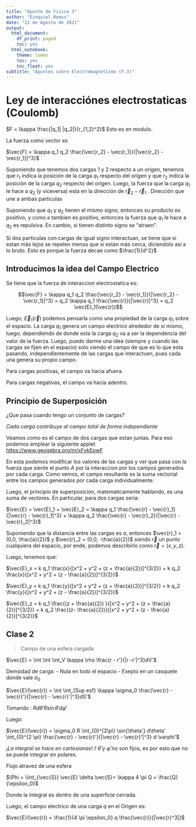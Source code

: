 ```yaml
---
title: "Apunte de Fisica 3"
author: "Ezequiel Remus"
date: "21 de Agosto de 2021"
output:
  html_document:
    df_print: paged
    toc: yes
  html_notebook:
    theme: lumen
    toc: yes
    toc_float: yes
subtitle: "Apuntes sobre Electromagnetismo (F.3)"
---
```


# Ley de interacciónes electrostaticas (Coulomb)

$F = \kappa \frac{|q_1| |q_2|}{r_{1,2}^2}$ Esto es en modulo.

La fuerza como vector es 

$\vec{F} = \kappa q_1 q_2 \frac{\vec{r_2} - \vec{r_1}}{|\vec{r_2} - \vec{r_1}|^3}$

Suponiendo que tenemos dos cargas $1$ y $2$ respecto a un origen, tenemos que $r_1$ indica la posición de la carga $q_1$ respecto del origen y que  $r_2$ indica la posición de la carga $q_2$ respecto del origen. Luego, la fuerza que la carga $q_1$ le hace a $q_2$ (y viceversa) esta en la dirección de $\vec{r}_2 - \vec{r}_1$ . Dirección que une a ambas particulas

Suponiendo que $q_1$ y $q_2$ tienen el mismo signo, entonces su producto es positivo, y como $\kappa$ tambien es positivo, entonces la fuerza que $q_1$ le hace a $q_2$ es repulsiva. En cambio, si tienen distinto signo se "atraen".

Si dos particulas con cargas de igual signo interactuan, se tiene que si estan más lejos se repelen menos que si estan más cerca, diciendolo asi a lo bruto. Esto es porque la fuerza decae como $\frac{1}{d^2}$

## Introducimos la idea del Campo Electrico

Se tiene que la fuerza de interaccion electrostatica es:

$$\vec{F} = \kappa q_1 q_2 \frac{\vec{r_2} - \vec{r_1}}{|\vec{r_2} - \vec{r_1}|^3} = 
q_2 \kappa q_1 \frac{\vec{r}}{|\vec{r}|^3} = q_2 \vec{E}_1(\vec{r})$$

Luego, $\vec{E}_1(\vec{r})$ podemos pensarla como una propiedad de la carga $q_1$
sobre el espacio. La carga $q_1$ genera un campo electrico alrededor de si mismo, luego, dependiendo de donde esta la carga $q_2$ va a ser la dependencia del valor de la fuerza. Luego, puedo darme una idea (siempre y cuando las cargas se fijen en el espacio) solo viendo el campo de que es lo que esta pasando, independientemente de las cargas que interactuen, pues cada una genera su propio campo.

Para cargas positivas, el campo va hacia afuera.

Para cargas negativas, el campo va hacia adentro.


## Principio de Superposición

¿Que pasa cuando tengo un conjunto de cargas?

*Cada carga contribuye al campo total de forma independiente*

Veamos como es el campo de dos cargas que estan juntas. Para eso podemos emplear
la siguiente applet [https://www.geogebra.org/m/xFvkEpwF](https://www.geogebra.org/m/xFvkEpwF)

En esta podemos modificar los valores de las cargas y ver que pasa con la fuerza que siente el punto $A$ por la interaccion por los campos generados por cada carga. Como vemos, el campo resultante es la suma vectorial entre los campos generados por cada carga individualmente.

Luego, el principio de superposición, matematicamente hablando, es una suma de vectores. En particular, para dos cargas seria:

$\vec{E} = \vec{E}_1 + \vec{E}_2 = \kappa q_1 \frac{\vec{r} - \vec{r}_1}{|\vec{r} - \vec{r}_1|^3} + \kappa q_2 \frac{\vec{r} - \vec{r}_2}{|\vec{r} - \vec{r}_2|^3}$

Suponiendo que la distancia entre las cargas es $a$, entonces $\vec{r}_1 = (0,0, \frac{a}{2})$ y $\vec{r}_2 = (0,0, -\frac{a}{2})$ siendo $\vec{r}$ un punto cualquiera del espacio, por ende, podemos describirlo como $\vec{r} =(x,y,z)$.

Luego, tenemos que:

$\vec{E}_x = k q_1 \frac{x}{[x^2 + y^2 + (z + \frac{a}{2})]^{3/2}} + k q_2 \frac{x}{[x^2 + y^2 + (z - \frac{a}{2})]^{3/2}}$

$\vec{E}_y = k q_1 \frac{y}{[x^2 + y^2 + (z + \frac{a}{2})]^{3/2}} + k q_2 \frac{y}{[x^2 + y^2 + (z - \frac{a}{2})]^{3/2}}$

$\vec{E}_z = k q_1 \frac{(z + \frac{a}{2}) }{[x^2 + y^2 + (z + \frac{a}{2})]^{3/2}} + k q_2 \frac{(z- \frac{a}{2})}{[x^2 + y^2 + (z - \frac{a}{2})]^{3/2}}$


## Clase 2

> Campo de una esfera cargada

$\vec{E} = \int \int \int_V \kappa \rho \frac{r  - r'}{|r -r'|^3}dV'$

Demsidad de carga:
- Nula en todo el espacio
- Exepto en un casquete donde vale $\sigma_0$

$\vec{E}(\vec{r}) = \int \int_{Sup esf} \kappa \sigma_0 \frac{\vec{r}  - \vec{r}'}{|\vec{r}  - \vec{r}'|^3}dS'$

Tomando : $R d\theta' R \sin{\theta'} d\varphi'$

Luego:

$\vec{E}(\vec{r}) = \sigma_0 R \int_{0}^{2\pi} \sin{\theta'} d\theta' \int_{0}^{2 \pi} \frac{\vec{r}  - \vec{r}'}{|\vec{r}  - \vec{r}'|^3} d \varphi'$ 

¡*La integral se hace en cartesianas*!
$\hat r$ $\hat\theta$ y $\hat{\varphi}$ no son fijos, es por esto que no se puede integrar en polares.


Flujo atravez de una esfera

$\Phi = \iint_{\vec{S}} \vec{E} \delta \vec{S}= \kappa 4 \pi Q = \frac{Q}{\epsilon_0}$

Donde la integral es dentro de una superficie cerrada.

Luego, el campo electrico de una carga $q$ en el Origen es:

$\vec{E}(\vec{r}) = \frac{1}{4 \pi \epsilon_0} q \frac{\vec{r}}{|\vec{r}^3|}$
















